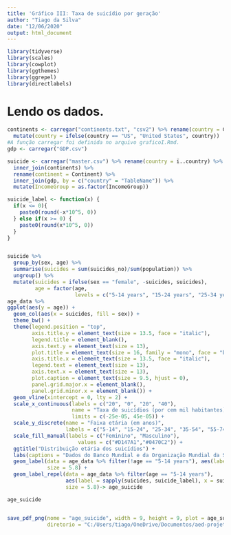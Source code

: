 ```yaml
---
title: 'Gráfico III: Taxa de suicídio por geração'
author: "Tiago da Silva"
date: "12/06/2020"
output: html_document
---
```


```r
library(tidyverse)
library(scales)
library(cowplot)
library(ggthemes)
library(ggrepel)
library(directlabels)
```

# Lendo os dados.

```r

continents <- carregar("continents.txt", "csv2") %>% rename(country = Country) %>%
  mutate(country = ifelse(country == "US", "United States", country)) 
#A função carregar foi definida no arquivo graficoI.Rmd.
gdp <- carregar("GDP.csv")

suicide <- carregar("master.csv") %>% rename(country = ï..country) %>%
  inner_join(continents) %>%
  rename(continent = Continent) %>%
  inner_join(gdp, by = c("country" = "TableName")) %>%
  mutate(IncomeGroup = as.factor(IncomeGroup))

```


```r

suicide_label <- function(x) {
  if(x <= 0){
    paste0(round(-x*10^5, 0))
  } else if(x >= 0) {
    paste0(round(x*10^5, 0))
  }
}


suicide %>%
  group_by(sex, age) %>%
  summarise(suicides = sum(suicides_no)/sum(population)) %>%
  ungroup() %>%
  mutate(suicides = ifelse(sex == "female", -suicides, suicides),
         age = factor(age, 
                      levels = c("5-14 years", "15-24 years", "25-34 years", "35-54 years", "55-74 years", "75+ years"))) -> age_data
age_data %>%
ggplot(aes(y = age)) +
  geom_col(aes(x = suicides, fill = sex)) +
  theme_bw() +
  theme(legend.position = "top",
        axis.title.y = element_text(size = 13.5, face = "italic"),
        legend.title = element_blank(),
        axis.text.y = element_text(size = 13),
        plot.title = element_text(size = 16, family = "mono", face = "bold", hjust = .5),
        axis.title.x = element_text(size = 13.5, face = "italic"),
        legend.text = element_text(size = 13),
        axis.text.x = element_text(size = 13),
        plot.caption = element_text(size = 9.5, hjust = 0),
        panel.grid.major.x = element_blank(),
        panel.grid.minor.x = element_blank()) +
  geom_vline(xintercept = 0, lty = 2) +
  scale_x_continuous(labels = c("20", "0", "20", "40"),
                     name = "Taxa de suicídios (por cem mil habitantes)",
                     limits = c(-25e-05, 45e-05)) +
  scale_y_discrete(name = "Faixa etária (em anos)",
                   labels = c("5-14", "15-24", "25-34", "35-54", "55-74", "75+")) +
  scale_fill_manual(labels = c("Feminino", "Masculino"),
                       values = c("#D147A1","#0470C2")) +
  ggtitle("Distribuição etária dos suicídios") +
  labs(captions = "Dados do Banco Mundial e da Organização Mundial da Saúde.") +
  geom_label(data = age_data %>% filter(!age == "5-14 years"), aes(label = sapply(suicides, suicide_label), x = suicides),
             size = 5.8) +
  geom_label_repel(data = age_data %>% filter(age == "5-14 years"),
                   aes(label = sapply(suicides, suicide_label), x = suicides),
                   size = 5.8)-> age_suicide

age_suicide


save_pdf_png(nome = "age_suicide", width = 9, height = 9, plot = age_suicide,
             diretorio = "C:/Users/tiago/OneDrive/Documentos/aed-projeto.suicidio/output")




```